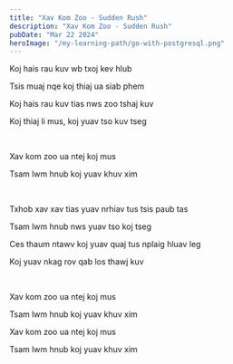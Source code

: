 ```yaml
---
title: "Xav Kom Zoo - Sudden Rush"
description: "Xav Kom Zoo - Sudden Rush"
pubDate: "Mar 22 2024"
heroImage: "/my-learning-path/go-with-postgresql.png"
---
```


Koj hais rau kuv wb txoj kev hlub

Tsis muaj nqe koj thiaj ua siab phem

Koj hais rau kuv tias nws zoo tshaj kuv

Koj thiaj li mus, koj yuav tso kuv tseg

<br />

Xav kom zoo ua ntej koj mus

Tsam lwm hnub koj yuav khuv xim

<br />

Txhob xav xav tias yuav nrhiav tus tsis paub tas

Tsam lwm hnub nws yuav tso koj tseg

Ces thaum ntawv koj yuav quaj tus nplaig hluav leg

Koj yuav nkag rov qab los thawj kuv

<br />

Xav kom zoo ua ntej koj mus

Tsam lwm hnub koj yuav khuv xim

Xav kom zoo ua ntej koj mus

Tsam lwm hnub koj yuav khuv xim
